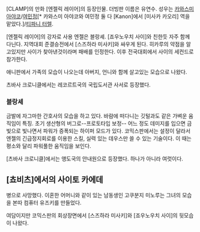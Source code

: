 [CLAMP]의 만화 [엔젤릭 레이어]의 등장인물. 더빙판 이름은 유연수. 성우는 [[카와스미 아야코]]/[[여민정]][* 카와스미 아야코와 여민정 둘 다 [Kanon]에서 [미사카 카오리] 역을 맡았다.]/[[티파니 터렐]].

[엔젤릭 레이어]의 강자로 사용 엔젤은 블랑셰. [죠우노우치 사이]와 친한듯 자주 함께 다닌다. 지역대회 준결승전에서 [스즈하라 미사키]와 싸우게 된다. 히카루의 약점을 알고있지만 사이가 찾아낸것이라며 패배를 인정한다. 이후 전국대회에서 사이의 세컨드로 참가한다.

애니판에서 가족의 모습이 나오는데 아버지, 언니와 함께 살고있는 모습으로 나왔다.

츠바사 크로니클에서는 레코르트국의 국립도서관 사서로 등장했다.

=== 블랑셰 ===
금발에 자그마한 간호사의 모습을 하고 있다. 바람에 떠다니는 깃털과도 같은 가벼운 움직임이 특징. 초기 생산형의 버그로--프로토타입 보정-- 어느 정도 데미지를 입으면 금빛으로 빛나면서 파워가 증폭되는 하이퍼 모드가 있다. 코믹스판에서는 설정이 달라서 엔젤의 긴급정지회로를 이용한 스킬, 실력 있는 데우스만 쓸 수 있는 기술이다. 이 때는 평소와 달리 파워풀한 움직임을 보인다. 

[츠바사 크로니클]에서는 앵도국의 안내원으로 등장했다. 하나가 아니라 여럿이다. 

== [쵸비츠]에서의 사이토 카에데 ==
병으로 사망했다. 이혼한 어머니와 같이 있는 남동생인 고쿠분지 미노루는 그녀의 모습을 본따 컴퓨터 유즈키를 만들었다. 

여담이지만 코믹스판의 회상장면에서 [스즈하라 미사키]와 [죠우노우치 사이]의 뒷모습이 나왔다.
